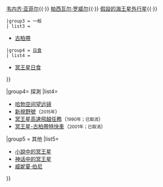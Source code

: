 {{Navbox
|name   = 冥王星
|title= [[冥王星]]
|titlestyle = background:#F5DEB3
|image=[[File:Pluto by LORRI and Ralph, 13 July 2015.jpg|90px|冥王星]]</br>[[File:NH-PlutoCharon-Color-NewHorizons-20150711.jpg|90px|冥王星和冥卫一的大小比例]]</br>[[File:Charon_by_New_Horizons_on_13_July_2015.png|90px|冥卫一
]]
|state= {{{state<includeonly>|autocollapse</includeonly>}}}
| listclass = hlist
| basestyle = text-align:center;
|groupstyle = background:#F5DEB3

|group1 = [[冥王星地理|地理]]
|list1 = {{Navbox subgroup

 |group1 = [[冥王星大气层|大气层]]
 | groupstyle = text-align:center;background:#F5DEB3;
 | list1 =
* [[冥王星大气层|大气层]]

 |group2 = [[冥王星地理|地区]]
 | list2 =
* "[[冥王星地理#指節套環|指節套環]]"
** [[阿拉斑]]
** [[炎魔斑]]
** [[匈卡梅斑]]
** [[孟婆斑]]
** [[巫庫波卡梅斑]]
* [[卡德厚斑]]
* [[克蘇魯區]]
* [[隼鳥高地]]
* [[羅威爾區]]
* [[魔苟斯斑]]
* [[先鋒高地]]
* [[湯博區]]
* [[金星高地]]
* [[維京高地 (冥王星)|維京高地]]
* [[航海家高地]]

 |group3 = 山脉
 | list3 =
* [[挑戰者丘]]
* [[希拉里山]]
* [[諾蓋山]]

 |group4 = 平原
 | list4 =
* [[史波尼克高原]]

 |group5 = [[冥王星地质|地质学]]
 | list5 =
* [[冥王星地质|地质学]]
* [[冥王星表面特徵列表|表面特徵列表]]
}}

|group2 = [[冥王星的衛星|衛星]]
|list2 = 
* [[冥卫一]]
** {{le|冥卫一地质|Geology of Charon|地质学}}
** [[魔多 (冥衛一)|魔多]]
** [[冥衛一表面特徵列表|表面特徵列表]]
* [[冥卫二]]
* [[冥卫三]]
* [[冥卫四]]
* [[冥卫五]]

|group3 = 天文學
| list3 = {{Navbox subgroup
 | groupstyle = text-align: center;background:#F5DEB3;
 |group1 = 定義
 | list1 = 
*[[行星定義]]
*[[国际天文联合会的行星定义|IAU的行星定义]]
*[[國際天文聯會]]（IAU）
*[[矮行星]]
*[[行星]]
*[[類冥矮行星]]
*[[冥族小天體]]
*[[海王星外天體]]
 |group2= 發現
 |list2=[[克莱德·汤博]]{{·}} [[洛厄尔天文台]]{{·}} [[韦内齐·亚菲尔]]{{·}} [[帕西瓦尔·罗威尔]]{{·}} [[假設的海王星外行星]]{{·}} {{le|罗杰·帕特南|Roger Putnam}}
 |group3 = 一般
 | list3 =
* [[柯伊伯带|古柏帶]]
 |group4 = [[日食]]
 | list4 =
* [[冥王星日食]]
}}

|group4= 探測
|list4=
* [[哈勃空间望远镜]]
* [[新視野號]]（<small>2015年</small>）
* [[冥王星-古柏帶特快車|冥王星高速飛越任務]]（<small>1990年；已取消</small>）
* [[冥王星-古柏帶特快車]]（<small>2001年；已取消</small>）

|group5 = 其他
|list5= 
*[[小說中的冥王星]]
*[[普路托|神话中的冥王星]]
*[[威妮夏·伯尼]] 
}}<noinclude>
{{documentation}}
</noinclude>